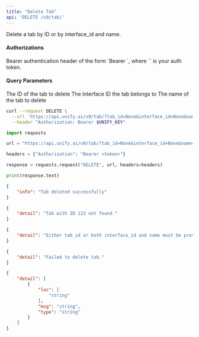 ```yaml
---
title: "Delete Tab"
api: 'DELETE /v0/tab/'
---
```

Delete a tab by ID or by interface_id and name.

#### Authorizations

<ParamField header="Authorization" type="string" required="true">
  Bearer authentication header of the form `Bearer <token>`, where `<token>` is your auth token.
</ParamField>

#### Query Parameters

<ParamField query="tab_id" type="string | null" >
The ID of the tab to delete
</ParamField>

<ParamField query="interface_id" type="string | null" >
The interface ID the tab belongs to
</ParamField>

<ParamField query="name" type="string | null" >
The name of the tab to delete
</ParamField>

<RequestExample>

```bash cURL
curl --request DELETE \
  --url 'https://api.unify.ai/v0/tab/?tab_id=None&interface_id=None&name=None' \
  --header "Authorization: Bearer $UNIFY_KEY"
```

```python Python
import requests

url = "https://api.unify.ai/v0/tab/?tab_id=None&interface_id=None&name=None"

headers = {"Authorization": "Bearer <token>"}

response = requests.request("DELETE", url, headers=headers)

print(response.text)
```

</RequestExample>
<ResponseExample>

```json 200
{
    "info": "Tab deleted successfully"
}
```

```json 404
{
    "detail": "Tab with ID 123 not found."
}
```

```json 400
{
    "detail": "Either tab_id or both interface_id and name must be provided."
}
```

```json 500
{
    "detail": "Failed to delete tab."
}
```

```json 422
{
    "detail": [
        {
            "loc": [
                "string"
            ],
            "msg": "string",
            "type": "string"
        }
    ]
}
```

</ResponseExample>
